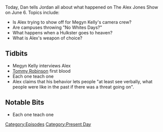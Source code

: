 {{DEFAULTSORT:
    #_EPISODE_0051:June 6, 2017
}}{{Episode
    | title           = June 6, 2017
    | caption         = Listen to this episode on [https://knowledgefight.libsyn.com/knowledge-fight-june-6-2017 Libsyn] [https://open.spotify.com/episode/4nS609eKhCcWVIBuROclMd Spotify], Read the [[Transcript/51: June 6, 2017|Unofficial Transcript]]
    | episodeNumber   = 51
    | length          = 01:53:37
    | airDate         = June 9, 2017
    | coverageDate    = June 6, 2017
    | episodeType     = [[:Category:Present Day|Present Day]]
    | appearance      = [[Megyn Kelly]], [[Tommy Robinson]]
    | oocDrop         = I've never been sued because I watch what I say
    | previousEpisode = [[50: Bohemian Grove...Ya Busted]]
    | nextEpisode     = [[52: July 14-21, 2015]]
}}

{{Stub}}

Today, Dan tells Jordan all about what happened on The Alex Jones Show on June 6. Topics include:

*Is Alex trying to show off for Megyn Kelly's camera crew?
*Are campuses throwing "No Whites Days?"
*What happens when a Hulkster goes to heaven?
*What is Alex's weapon of choice?

==Tidbits==

*Megyn Kelly interviews Alex
*[[Tommy Robinson]] first blood
*Each one teach one
*Alex claims that his behavior lets people "at least see verbally, what people were like in the past if there was a threat going on".

==Notable Bits==

*Each one teach one

[[Category:Episodes]]
[[Category:Present Day]]
